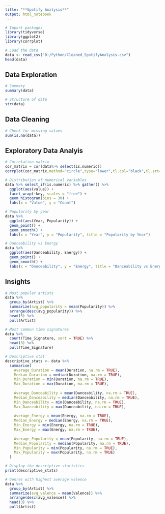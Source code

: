 ---
title: "**Spotify Analysis**"
output: html_notebook
---

```{r}
# Import packages
library(tidyverse)
library(ggplot2)
library(corrplot)
```
```{r}
# Load the data
data <- read_csv("D:/Python/Cleaned_SpotifyAnalysis.csv")
head(data)
```
## Data Exploration
```{r}
# Summary
summary(data)
```
```{r}
# Structure of data
str(data)
```
## Data Cleaning
```{r}
# Check for missing values
sum(is.na(data))
```
## Exploratory Data Analyis
```{r}
# Correlation matrix
cor_matrix = cor(data%>% select(is.numeric))
corrplot(cor_matrix,method="circle",type="lower",tl.col="black",tl.srt=25)
```
```{r}
# Distribution of numerical variables
data %>% select_if(is.numeric) %>% gather() %>%
  ggplot(aes(value)) +
  facet_wrap(~key, scales = "free") +
  geom_histogram(bins = 30) +
  labs(x = "Value", y = "Count")
```
```{r}
# Popularity by year
data %>%
  ggplot(aes(Year, Popularity)) +
  geom_point() +
  geom_smooth() +
  labs(x = "Year", y = "Popularity", title = "Popularity by Year")
```
```{r}
# Danceability vs Energy
data %>%
  ggplot(aes(Danceability, Energy)) +
  geom_point() +
  geom_smooth() +
  labs(x = "Danceability", y = "Energy", title = "Danceability vs Energy")
```
## Insights
```{r}
# Most popular artists
data %>%
  group_by(Artist) %>%
  summarize(avg_popularity = mean(Popularity)) %>%
  arrange(desc(avg_popularity)) %>%
  head(5) %>%
  pull(Artist)
```
```{r}
# Most common time signatures
data %>%
  count(Time_Signature, sort = TRUE) %>%
  head(3) %>%
  pull(Time_Signature)
```
```{r}
# Descriptive stat
descriptive_stats <- data %>%
  summarise(
    Average_Duration = mean(Duration, na.rm = TRUE),
    Median_Duration = median(Duration, na.rm = TRUE),
    Min_Duration = min(Duration, na.rm = TRUE),
    Max_Duration = max(Duration, na.rm = TRUE),
    
    Average_Danceability = mean(Danceability, na.rm = TRUE),
    Median_Danceability = median(Danceability, na.rm = TRUE),
    Min_Danceability = min(Danceability, na.rm = TRUE),
    Max_Danceability = max(Danceability, na.rm = TRUE),
    
    Average_Energy = mean(Energy, na.rm = TRUE),
    Median_Energy = median(Energy, na.rm = TRUE),
    Min_Energy = min(Energy, na.rm = TRUE),
    Max_Energy = max(Energy, na.rm = TRUE),
    
    Average_Popularity = mean(Popularity, na.rm = TRUE),
    Median_Popularity = median(Popularity, na.rm = TRUE),
    Min_Popularity = min(Popularity, na.rm = TRUE),
    Max_Popularity = max(Popularity, na.rm = TRUE)
  )

# Display the descriptive statistics
print(descriptive_stats)
```

```{r}
# Genres with highest average valence
data %>%
  group_by(Artist) %>%
  summarize(avg_valence = mean(Valence)) %>%
  arrange(desc(avg_valence)) %>%
  head(3) %>%
  pull(Artist)
```
